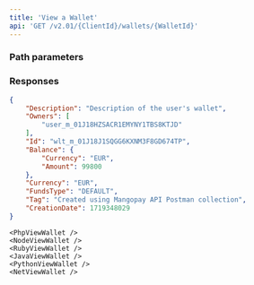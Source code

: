 ```yaml
---
title: 'View a Wallet'  
api: 'GET /v2.01/{ClientId}/wallets/{WalletId}'  
---
```


  

### Path parameters  

<WalletId />  

### Responses  

<AccordionGroup><Accordion title="200" defaultOpen>  

<Description1Response />  

<OwnersResponse />  

<IdResponse />  

<BalanceResponse />  

<Currency23Response />  

<FundsTypeResponse />  

<Tag7Response />  

<CreationDate1Response /></Accordion></AccordionGroup>  

<ResponseExample>  

```json 200  
{
    "Description": "Description of the user's wallet",
    "Owners": [
        "user_m_01J18HZSACR1EMYNY1TBS8KTJD"
    ],
    "Id": "wlt_m_01J18J1SQGG6KXNM3F8GD674TP",
    "Balance": {
        "Currency": "EUR",
        "Amount": 99800
    },
    "Currency": "EUR",
    "FundsType": "DEFAULT",
    "Tag": "Created using Mangopay API Postman collection",
    "CreationDate": 1719348029
}
```  

</ResponseExample>  

<RequestExample>  
  
    <PhpViewWallet />
    <NodeViewWallet />
    <RubyViewWallet />
    <JavaViewWallet />
    <PythonViewWallet />
    <NetViewWallet />
  
</RequestExample>